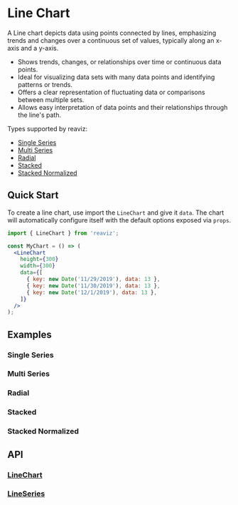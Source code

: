 
<Meta of={LineChartSingleSeriesStories} />
<Meta of={LineChartMultiSeriesStories} />
<Meta of={RadialLineChartStories} />

# Line Chart

A Line chart depicts data using points connected by lines, emphasizing trends and changes over a continuous set of values,
typically along an x-axis and a y-axis.

- Shows trends, changes, or relationships over time or continuous data points.
- Ideal for visualizing data sets with many data points and identifying patterns or trends.
- Offers a clear representation of fluctuating data or comparisons between multiple sets.
- Allows easy interpretation of data points and their relationships through the line's path.

Types supported by reaviz:
- [Single Series](/docs/charts/line-chart#single-series)
- [Multi Series](/docs/charts/line-chart#multi-series)
- [Radial](/docs/charts/line-chart#radial)
- [Stacked](/docs/charts/line-chart#stacked)
- [Stacked Normalized](/docs/charts/line-chart#stacked-normalized)

## Quick Start
To create a line chart, use import the `LineChart` and give it `data`. The chart
will automatically configure itself with the default options exposed via `props`.

```jsx
import { LineChart } from 'reaviz';

const MyChart = () => (
  <LineChart
    height={300}
    width={300}
    data={[
      { key: new Date('11/29/2019'), data: 13 },
      { key: new Date('11/30/2019'), data: 13 },
      { key: new Date('12/1/2019'), data: 13 },
    ]}
  />
);
```

## Examples

### Single Series
<ToggleCanvas of={LineChartSingleSeriesStories.Simple} storybook="charts-line-chart-single-series--simple" />

### Multi Series
<ToggleCanvas of={LineChartMultiSeriesStories._Simple} storybook="charts-line-chart-multi-series--simple" />

### Radial
<ToggleCanvas of={RadialLineChartStories.Simple} storybook="charts-line-chart-radial--simple" />

### Stacked
<ToggleCanvas of={LineChartMultiSeriesStories.Stacked} storybook="charts-line-chart-multi-series--stacked" />

### Stacked Normalized
<ToggleCanvas of={LineChartMultiSeriesStories.StackedNormalized} storybook="charts-line-chart-multi-series--stacked-normalized" />

## API
### [LineChart](https://github.com/reaviz/reaviz/blob/master/src/AreaChart/AreaChart.tsx)
<PropsTable name="LineChart" />

### [LineSeries](https://github.com/reaviz/reaviz/blob/master/src/AreaChart/AreaSeries/AreaSeries.tsx)
<PropsTable name="LineSeries" />

